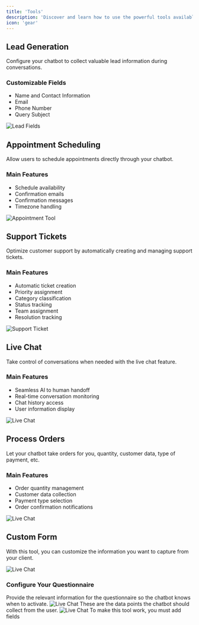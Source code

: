 ```yaml
---
title: 'Tools'
description: 'Discover and learn how to use the powerful tools available for your chatbot.'
icon: 'gear'
---
```


## Lead Generation

Configure your chatbot to collect valuable lead information during conversations.

### Customizable Fields

- Name and Contact Information
- Email
- Phone Number
- Query Subject

<Frame>
  <img src="/images/leads-config.png" alt="Lead Fields" />
</Frame>

## Appointment Scheduling

Allow users to schedule appointments directly through your chatbot.

### Main Features

- Schedule availability
- Confirmation emails
- Confirmation messages
- Timezone handling

<Frame>
  <img src="/images/appointment-tool.png" alt="Appointment Tool" />
</Frame>

## Support Tickets

Optimize customer support by automatically creating and managing support tickets.

### Main Features

- Automatic ticket creation
- Priority assignment
- Category classification
- Status tracking
- Team assignment
- Resolution tracking

<Frame>
  <img src="/images/support-ticket.png" alt="Support Ticket" />
</Frame>

## Live Chat

Take control of conversations when needed with the live chat feature.

### Main Features

- Seamless AI to human handoff
- Real-time conversation monitoring
- Chat history access
- User information display

<Frame>
  <img src="/images/live-chat.png" alt="Live Chat" />
</Frame>

## Process Orders

Let your chatbot take orders for you, quantity, customer data, type of payment, etc.

### Main Features

- Order quantity management
- Customer data collection
- Payment type selection
- Order confirmation notifications

<Frame>
  <img src="/images/procesar-pedidos.png" alt="Live Chat" />
</Frame>

## Custom Form

With this tool, you can customize the information you want to capture from your client.
<Frame>
  <img src="/images/formulario.png" alt="Live Chat" />
</Frame>

### Configure Your Questionnaire

<Steps>
  <Step title="Set the Questionnaire Title">
   Provide the relevant information for the questionnaire so the chatbot knows when to activate.
   <Frame>
  <img src="/images/configuracion-form.png" alt="Live Chat" />
</Frame>
  </Step>
  <Step title="Set the Questionnaire Fields">
    These are the data points the chatbot should collect from the user.
     <Frame>
  <img src="/images/campos-form.png" alt="Live Chat" />
</Frame>
<Warning>To make this tool work, you must add fields</Warning>
  </Step>  
</Steps>
